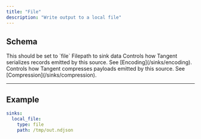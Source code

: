 ```yaml
---
title: "File"
description: "Write output to a local file"
---
```


## Schema
<ParamField path="type" type="string" required>
This should be set to `file`
</ParamField>

<ParamField path="path" type="string" required>
Filepath to sink data
</ParamField>
<ParamField path="encoding" type="object">
Controls how Tangent serializes records emitted by this source. See [Encoding](/sinks/encoding).
</ParamField>

<ParamField path="compression" type="object">
Controls how Tangent compresses payloads emitted by this source. See [Compression](/sinks/compression).
</ParamField>

---

## Example

```yaml
sinks:
  local_file:
    type: file
    path: /tmp/out.ndjson
````
